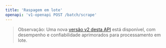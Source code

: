 ```yaml
---
title: 'Raspagem em lote'
openapi: 'v1-openapi POST /batch/scrape'
---
```


> Observação: Uma nova [versão v2 desta API](/pt-BR/api-reference/endpoint/batch-scrape) está disponível, com desempenho e confiabilidade aprimorados para processamento em lote.